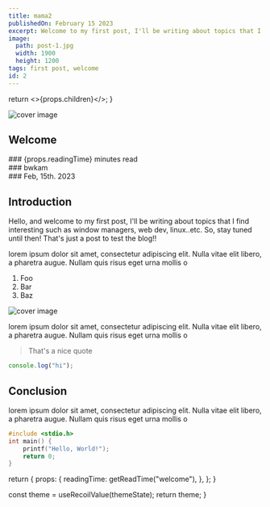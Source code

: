 ```yaml
---
title: mama2
publishedOn: February 15 2023
excerpt: Welcome to my first post, I'll be writing about topics that I find interesting such as window managers, web dev, linux..etc. So, stay tuned until then!
image:
  path: post-1.jpg
  width: 1900
  height: 1200
tags: first post, welcome
id: 2
---
```



<Meta
  title="Welcome"
  description="Welcome to my first post, I'll be writing about topics that I find interesting such as window managers, web dev, linux..etc. So, stay tuned until then!"
  image="post-1.jpg"
  keywords="first post, welcome"
  width="1900"
  height="1200"
/>

  return <>{props.children}</>;
}

<article className="px-20 py-10">

![cover image](/Bridge.jpg "cover image")

# Welcome

<div className="flex flex-col justify-center space-y-10 font-extralight">
  <div className="text-center">
    <div className="flex items-center justify-center text-red space-x-2">
      <FaClock />
      ### {props.readingTime} minutes read
    </div>
    <div className="flex items-center justify-center text-mauve underline decoration-2 space-x-2 text-lg font-bold">
      <IoMdContact />
      ### bwkam
    </div>
  </div>
  <div className="flex justify-start items-center space-x-2 pt-10 text-green">
    <FaCalendar />
    ### Feb, 15th. 2023
  </div>
</div>

## Introduction

Hello, and welcome to my first post, I'll be writing about topics that I find interesting such as window managers, web dev, linux..etc. So, stay tuned until then!
That's just a post to test the blog!!

lorem ipsum dolor sit amet, consectetur adipiscing elit. Nulla vitae elit libero, a pharetra augue. Nullam quis risus eget urna mollis o

1. Foo
2. Bar
3. Baz

![cover image](/post-1.jpg "cover image")

lorem ipsum dolor sit amet, consectetur adipiscing elit. Nulla vitae elit libero, a pharetra augue. Nullam quis risus eget urna mollis o

> That's a nice quote

```js
console.log("hi");
```

## Conclusion

lorem ipsum dolor sit amet, consectetur adipiscing elit. Nulla vitae elit libero, a pharetra augue. Nullam quis risus eget urna mollis o

```c
#include <stdio.h>
int main() {
    printf("Hello, World!");
    return 0;
}
```

</article>

  return {
    props: {
      readingTime: getReadTime("welcome"),
    },
  };
}

  const theme = useRecoilValue(themeState);
  return theme;
}
